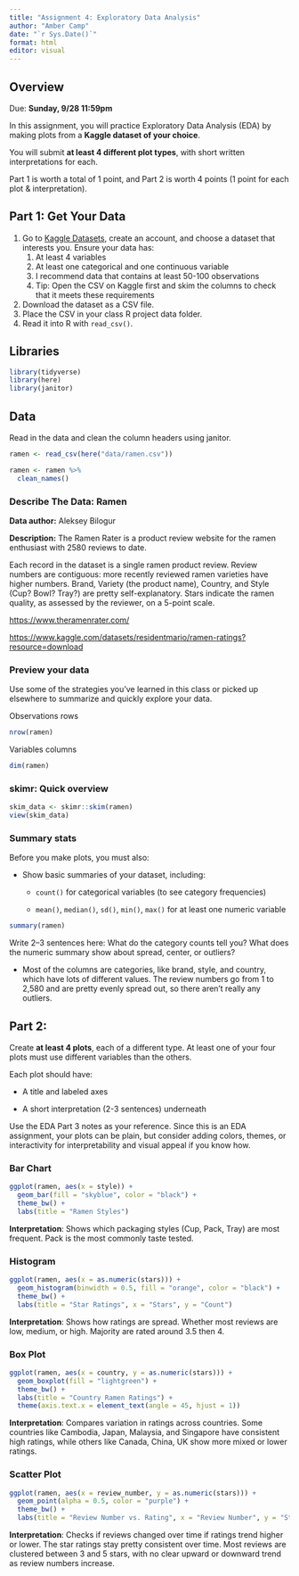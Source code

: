 ```yaml
---
title: "Assignment 4: Exploratory Data Analysis"
author: "Amber Camp"
date: "`r Sys.Date()`"
format: html
editor: visual
---
```


## Overview

Due: **Sunday, 9/28 11:59pm**

In this assignment, you will practice Exploratory Data Analysis (EDA) by making plots from a **Kaggle dataset of your choice**.

You will submit **at least 4 different plot types**, with short written interpretations for each.

Part 1 is worth a total of 1 point, and Part 2 is worth 4 points (1 point for each plot & interpretation).

## Part 1: Get Your Data

1.  Go to [Kaggle Datasets](https://www.kaggle.com/datasets), create an account, and choose a dataset that interests you. Ensure your data has:
    1.  At least 4 variables
    2.  At least one categorical and one continuous variable
    3.  I recommend data that contains at least 50-100 observations
    4.  Tip: Open the CSV on Kaggle first and skim the columns to check that it meets these requirements
2.  Download the dataset as a CSV file.
3.  Place the CSV in your class R project data folder.
4.  Read it into R with `read_csv()`.

## Libraries

```r
library(tidyverse)
library(here)
library(janitor)
```

## Data

Read in the data and clean the column headers using janitor.

```r
ramen <- read_csv(here("data/ramen.csv"))

ramen <- ramen %>%
  clean_names()
```

### Describe The Data: Ramen

**Data author:** Aleksey Bilogur

**Description:** The Ramen Rater is a product review website for the ramen enthusiast with 2580 reviews to date.

Each record in the dataset is a single ramen product review. Review numbers are contiguous: more recently reviewed ramen varieties have higher numbers. Brand, Variety (the product name), Country, and Style (Cup? Bowl? Tray?) are pretty self-explanatory. Stars indicate the ramen quality, as assessed by the reviewer, on a 5-point scale.

<https://www.theramenrater.com/>

<https://www.kaggle.com/datasets/residentmario/ramen-ratings?resource=download>

### Preview your data

Use some of the strategies you've learned in this class or picked up elsewhere to summarize and quickly explore your data.

Observations rows

```r
nrow(ramen)
```

Variables columns

```r
dim(ramen)
```

### skimr: Quick overview

```r
skim_data <- skimr::skim(ramen)
view(skim_data)
```

### Summary stats

Before you make plots, you must also:

-   Show basic summaries of your dataset, including:

    -   `count()` for categorical variables (to see category frequencies)

    -   `mean()`, `median()`, `sd()`, `min()`, `max()` for at least one numeric variable

```r
summary(ramen)
```

Write 2–3 sentences here: What do the category counts tell you? What does the numeric summary show about spread, center, or outliers?

-   Most of the columns are categories, like brand, style, and country, which have lots of different values. The review numbers go from 1 to 2,580 and are pretty evenly spread out, so there aren’t really any outliers.

## Part 2:

Create **at least 4 plots**, each of a different type. At least one of your four plots must use different variables than the others.

Each plot should have:

-   A title and labeled axes

-   A short interpretation (2-3 sentences) underneath

Use the EDA Part 3 notes as your reference. Since this is an EDA assignment, your plots can be plain, but consider adding colors, themes, or interactivity for interpretability and visual appeal if you know how.

### Bar Chart

```r
ggplot(ramen, aes(x = style)) +
  geom_bar(fill = "skyblue", color = "black") +
  theme_bw() +
  labs(title = "Ramen Styles")
```

**Interpretation**: Shows which packaging styles (Cup, Pack, Tray) are most frequent. Pack is the most commonly taste tested.

### Histogram

```r
ggplot(ramen, aes(x = as.numeric(stars))) +
  geom_histogram(binwidth = 0.5, fill = "orange", color = "black") +
  theme_bw() +
  labs(title = "Star Ratings", x = "Stars", y = "Count")
```

**Interpretation**: Shows how ratings are spread. Whether most reviews are low, medium, or high. Majority are rated around 3.5 then 4.

### Box Plot

```r
ggplot(ramen, aes(x = country, y = as.numeric(stars))) +
  geom_boxplot(fill = "lightgreen") +
  theme_bw() +
  labs(title = "Country Ramen Ratings") +
  theme(axis.text.x = element_text(angle = 45, hjust = 1))
```

**Interpretation**: Compares variation in ratings across countries. Some countries like Cambodia, Japan, Malaysia, and Singapore have consistent high ratings, while others like Canada, China, UK show more mixed or lower ratings.

### Scatter Plot

```r
ggplot(ramen, aes(x = review_number, y = as.numeric(stars))) +
  geom_point(alpha = 0.5, color = "purple") +
  theme_bw() +
  labs(title = "Review Number vs. Rating", x = "Review Number", y = "Stars")
```

**Interpretation**: Checks if reviews changed over time if ratings trend higher or lower. The star ratings stay pretty consistent over time. Most reviews are clustered between 3 and 5 stars, with no clear upward or downward trend as review numbers increase.

